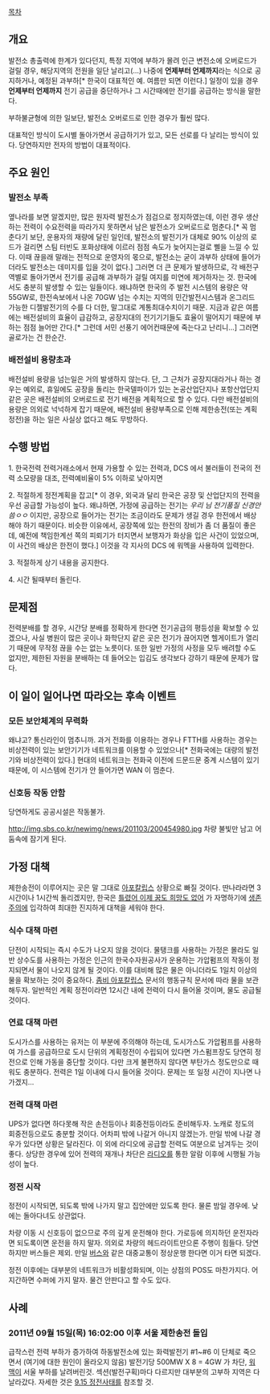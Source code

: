 [[목차]]
== 개요 ==
발전소 총출력에 한계가 있다던지, 특정 지역에 부하가 몰려 인근 변전소에 오버로드가 걸릴 경우, 해당지역의 전원을 일단 날리고(...) 나중에 '''언제부터 언제까지'''라는 식으로 공지하거나, 예정된 과부하[* 한국이 대표적인 예. 여름만 되면 이런다.] 일정이 있을 경우 '''언제부터 언제까지''' 전기 공급을 중단하거나 그 시간때에만 전기를 공급하는 방식을 말한다.

부하불균형에 의한 일보단, 발전소 오버로드로 인한 경우가 훨씬 많다. 

대표적인 방식이 도시별 돌아가면서 공급하기가 있고, 모든 선로를 다 날리는 방식이 있다. 당연하지만 전자의 방법이 대표적이다. 

== 주요 원인 ==
=== 발전소 부족 ===
옆나라를 보면 알겠지만, 많은 원자력 발전소가 점검으로 정지하였는데, 이런 경우 생산하는 전력이 수요전력을 따라가지 못하면서 남은 발전소가 오버로드로 멈춘다.[* 꼭 멈춘다기 보단, 운용자의 재량에 달린 일인데, 발전소의 발전기가 대체로 90% 이상의 로드가 걸리면 스팀 터빈도 포화상태에 이르러 점점 속도가 늦어지는걸로 삘을 느낄 수 있다. 이때 끊을래 말래는 전적으로 운영자의 몫으로, 발전소는 굳이 과부하 상태에 들어가더라도 발전소는 데미지를 입을 것이 없다.] 그러면 더 큰 문제가 발생하므로, 각 배전구역별로 돌아가면서 전기를 공급해 과부하가 걸릴 여지를 미연에 제거하자는 것.  한국에서도 충분히 발생할 수 있는 일들이다. 왜냐하면 한국의 주 발전 시스템의 용량은 약 55GW로, 한전속보에서 나온 70GW 넘는 수치는 지역의 민간발전시스템과 온그리드 가능한 디젤발전기의 수를 다 더한, 말그대로 계통최대수치이기 때문. 지금과 같은 여름에는 배전설비의 효율이 급감하고, 공장지대의 전기기기들도 효율이 떨어지기 때문에 부하는 점점 늘어만 간다.[* 그런데 서민 선풍기 에어컨때문에 죽는다고 난리니...] 그러면 골로가는 건 한순간.

=== 배전설비 용량초과 ===
배전설비 용량을 넘는일은 거의 발생하지 않는다. 단, 그 근처가 공장지대라거나 하는 경우는 예외로, 휴일에도 공장을 돌리는 한국델파이가 있는 논공산업단지나 포항산업단지 같은 곳은 배전설비의 오버로드로 전기 배전을 계획적으로 할 수 있다. 다만 배전설비의 용량은 의외로 넉넉하게 잡기 때문에, 배전설비 용량부족으로 인해 제한송전(또는 계획정전)을 하는 일은 사실상 없다고 해도 무방하다. 

== 수행 방법 ==
1. 한국전력 전력거래소에서 현재 가용할 수 있는 전력과, DCS 에서 불러들이 전국의 전력 소모량을 대조, 전력예비율이 5% 이하로 낮아지면 

2. 적절하게 정전계획을 잡고[* 이 경우, 외국과 달리 한국은 공장 및 산업단지의 전력을 우선 공급할 가능성이 높다. 왜냐하면, 가정에 공급하는 전기는 ''우리 님 전기품질 신경안씀ㅇㅇ'' 이지만, 공장으로 들어가는 전기는 조금이라도 문제가 생길 경우 한전에서 배상해야 하기 때문이다. 비슷한 이유에서, 공장쪽에 있는 한전의 장비가 좀 더 품질이 좋은데, 예전에 책임한계선 쪽의 피뢰기가 터지면서 보행자가 화상을 입은 사건이 있었으며, 이 사건의 배상은 한전이 했다.] 이것을 각 지사의 DCS 에 워멕을 사용하여 입력한다.

3. 적절하게 상기 내용을 공지한다.

4. 시간 될때부터 돌린다. 

== 문제점 ==
전력분배를 할 경우, 시간당 분배를 정확하게 한다면 전기공급의 평등성을 확보할 수 있겠으나, 사실 병원이 많은 곳이나 화학단지 같은 곳은 전기가 끊어지면 헬게이트가 열리기 때문에 무작정 끊을 수는 없는 노릇이다. 또한 일반 가정의 사정을 모두 배려할 수도 없지만, 제한된 자원을 분배하는 데 들어오는 입김도 생각보다 강하기 때문에 문제가 많다.

== 이 일이 일어나면 따라오는 후속 이벤트 ==
=== 모든 보안체계의 무력화 ===
왜냐고? 통신라인이 멈추니까. 과거 전화를 이용하는 경우나 FTTH를 사용하는 경우는 비상전력이 있는 보안기기가 네트워크를 이용할 수 있었으나[* 전화국에는 대량의 발전기와 비상전력이 있다.] 현대의 네트워크는 전화국 이전에 드문드문 중계 시스템이 있기 때문에, 이 시스템에 전기가 안 들어가면 WAN 이 멈춘다. 

=== 신호등 작동 안함 ===
당연하게도 공공시설은 작동불가. 

http://img.sbs.co.kr/newimg/news/201103/200454980.jpg
차량 불빛만 남고 어둠속에 잠기게 된다. 

== 가정 대책 ==
제한송전이 이루어지는 곳은 말 그대로 [[아포칼립스]] 상황으로 빠질 것이다. 딴나라라면 3시간이나 1시간씩 돌리겠지만, 한국은 [[틀렸어 이제 꿈도 희망도 없어]] 가 자명하기에 [[생존주의]]에 입각하여 최대한 진지하게 대책을 세워야 한다. 

=== 식수 대책 마련 ===
단전이 시작되는 즉시 수도가 나오지 않을 것이다. 물탱크를 사용하는 가정은 몰라도 일반 상수도를 사용하는 가정은 인근의 한국수자원공사가 운용하는 가압펌프의 작동이 정지되면서 물이 나오지 않게 될 것이다. 이를 대비해 많은 물은 아니더라도 1일치 이상의 물을 확보하는 것이 중요하다. [[좀비 아포칼립스]] 문서의 행동규칙 문서에 따라 물을 보관해두자. 일반적인 계획 정전이라면 12시간 내에 전력이 다시 들어올 것이며, 물도 공급될 것이다.

=== 연료 대책 마련 ===
도시가스를 사용하는 유저는 이 부분에 주의해야 하는데, 도시가스도 가압펌프를 사용하여 가스를 공급하므로 도시 단위의 계획정전이 수립되어 있다면 가스펌프장도 당연히 정전으로 인해 가동을 중단할 것이다. 다만 크게 불편하지 않다면 부탄가스 정도만으로 때워도 충분하다. 전력은 1일 이내에 다시 들어올 것이다. 문제는 또 일정 시간이 지나면 나가겠지...

=== 전력 대책 마련 ===
UPS가 없다면 하다못해 작은 손전등이나 회중전등이라도 준비해두자. 노캐로 정도의 회중전등으로도 충분할 것이다. 어차피 밖에 나갈거 아니지 않겠는가. 만일 밖에 나갈 경우가 있다면 상황은 달라진다. 이 외에 라디오에 공급할 전력도 여분으로 남겨두는 것이 좋다. 상당한 경우에 있어 전력의 재개나 차단은 [[라디오]]를 통한 알람 이후에 시행될 가능성이 높다. 

=== 정전 시작 ===
정전이 시작되면, 되도록 밖에 나가지 말고 집안에만 있도록 한다. 물론 밤일 경우에. 낮에는 돌아다녀도 상관없다.

차량 이동 시 신호등이 없으므로 주의 깊게 운전해야 한다. 가로등에 의지하던 운전자라면 되도록이면 운전을 하지 말자. 의외로 차량의 헤드라이트만으론 주행이 힘들다. 당연하지만 버스들은 제외. 만일 [[버스]]와 같은 대중교통이 정상운행 한다면 이거 타면 되겠다. 

정전 이후에는 대부분의 네트워크가 비활성화되며, 이는 상점의 POS도 마찬가지다. 어지간하면 수퍼에 가지 말자. 물건 안판다고 할 수도 있다. 

== 사례 ==
=== 2011년 09월 15일(목) 16:02:00 이후 서울 제한송전 돌입 ===
급작스런 전력 부하가 증가하여 하동발전소에 있는 화력발전기 #1~#6 이 단체로 죽으면서 (여기에 대한 원인이 올라오지 않음) 발전기당 500MW X 8 = 4GW 가 차단, [[워맥]]이 서울 부하를 날려버린것. 섹션(발전구획)마다 다르지만 대부분의 고부하 지역은 다 날라갔다. 자세한 것은 [[9.15 정전사태]]를 참조할 것.
